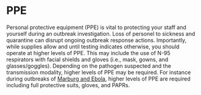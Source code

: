 # PPE

Personal protective equipment (PPE) is vital to protecting your staff and yourself during an outbreak investigation.
Loss of personel to sickness and quarantine can disrupt ongoing outbreak response actions.
Importantly, while supplies allow and until testing indicates otherwise, you should operate at higher levels of PPE.
This may include the use of N-95 respirators with facial shields and gloves (i.e., mask, gowns, and glasses/goggles).
Depending on the pathogen suspected and the transmission modality, higher levels of PPE may be required.
For instance during outbreaks of [Marburg and Ebola](https://www.who.int/teams/health-product-policy-and-standards/assistive-and-medical-technology/medical-devices/ppe/ppe-ebola#:~:text=These%20usually%20consist%20of%20standard,%2C%20head%20cover%2C%20rubber%20boots.), higher levels of PPE are required including full protective suits, gloves, and PAPRs. 